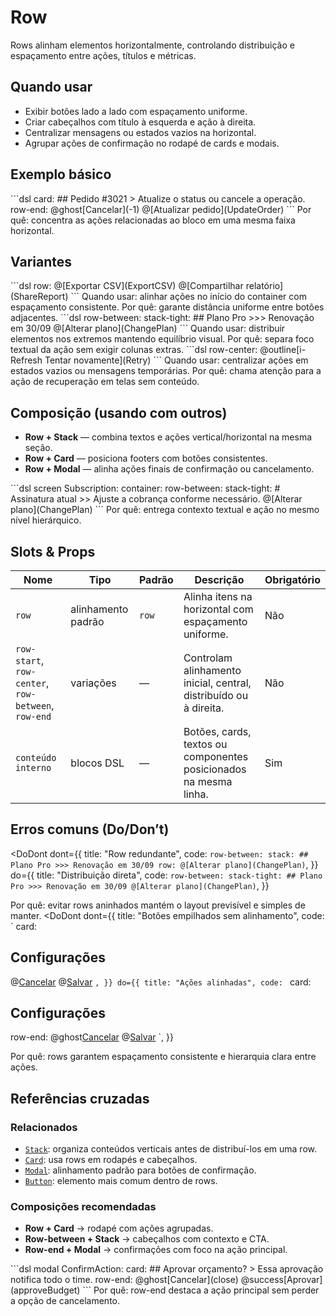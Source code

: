 # Row
Rows alinham elementos horizontalmente, controlando distribuição e espaçamento entre ações, títulos e métricas.

## Quando usar
- Exibir botões lado a lado com espaçamento uniforme.
- Criar cabeçalhos com título à esquerda e ação à direita.
- Centralizar mensagens ou estados vazios na horizontal.
- Agrupar ações de confirmação no rodapé de cards e modais.

## Exemplo básico
<DocsCodePreview title="Rodapé de card com ações alinhadas">
```dsl
card:
  ## Pedido #3021
  > Atualize o status ou cancele a operação.
  row-end:
    @ghost[Cancelar](-1)
    @[Atualizar pedido](UpdateOrder)
```
</DocsCodePreview>
Por quê: concentra as ações relacionadas ao bloco em uma mesma faixa horizontal.

## Variantes
<DocsCodePreview title="Row padrão">
```dsl
row:
  @[Exportar CSV](ExportCSV)
  @[Compartilhar relatório](ShareReport)
```
</DocsCodePreview>
Quando usar: alinhar ações no início do container com espaçamento consistente.
Por quê: garante distância uniforme entre botões adjacentes.

<DocsCodePreview title="Row-between para título + ação">
```dsl
row-between:
  stack-tight:
    ## Plano Pro
    >>> Renovação em 30/09
  @[Alterar plano](ChangePlan)
```
</DocsCodePreview>
Quando usar: distribuir elementos nos extremos mantendo equilíbrio visual.
Por quê: separa foco textual da ação sem exigir colunas extras.

<DocsCodePreview title="Row-center para estados">
```dsl
row-center:
  @outline[i-Refresh Tentar novamente](Retry)
```
</DocsCodePreview>
Quando usar: centralizar ações em estados vazios ou mensagens temporárias.
Por quê: chama atenção para a ação de recuperação em telas sem conteúdo.

## Composição (usando com outros)
- **Row + Stack** — combina textos e ações vertical/horizontal na mesma seção.
- **Row + Card** — posiciona footers com botões consistentes.
- **Row + Modal** — alinha ações finais de confirmação ou cancelamento.

<DocsCodePreview title="Header com row-between e stack interno">
```dsl
screen Subscription:
  container:
    row-between:
      stack-tight:
        # Assinatura atual
        >> Ajuste a cobrança conforme necessário.
      @[Alterar plano](ChangePlan)
```
</DocsCodePreview>
Por quê: entrega contexto textual e ação no mesmo nível hierárquico.

## Slots & Props
| Nome | Tipo | Padrão | Descrição | Obrigatório |
| --- | --- | --- | --- | --- |
| `row` | alinhamento padrão | `row` | Alinha itens na horizontal com espaçamento uniforme. | Não |
| `row-start`, `row-center`, `row-between`, `row-end` | variações | — | Controlam alinhamento inicial, central, distribuído ou à direita. | Não |
| `conteúdo interno` | blocos DSL | — | Botões, cards, textos ou componentes posicionados na mesma linha. | Sim |

## Erros comuns (Do/Don’t)
<DoDont
  dont={{
    title: "Row redundante",
    code: `
row-between:
  stack:
    ## Plano Pro
    >>> Renovação em 30/09
  row:
    @[Alterar plano](ChangePlan)
    `,
  }}
  do={{
    title: "Distribuição direta",
    code: `
row-between:
  stack-tight:
    ## Plano Pro
    >>> Renovação em 30/09
  @[Alterar plano](ChangePlan)
    `,
  }}
>
  Por quê: evitar rows aninhados mantém o layout previsível e simples de manter.
</DoDont>
<DoDont
  dont={{
    title: "Botões empilhados sem alinhamento",
    code: `
card:
  ## Configurações
  @[Cancelar](close)
  @[Salvar](saveSettings)
    `,
  }}
  do={{
    title: "Ações alinhadas",
    code: `
card:
  ## Configurações
  row-end:
    @ghost[Cancelar](close)
    @[Salvar](saveSettings)
    `,
  }}
>
  Por quê: rows garantem espaçamento consistente e hierarquia clara entre ações.
</DoDont>

## Referências cruzadas

### Relacionados
- [`Stack`](./stack): organiza conteúdos verticais antes de distribuí-los em uma row.
- [`Card`](./card): usa rows em rodapés e cabeçalhos.
- [`Modal`](./modal): alinhamento padrão para botões de confirmação.
- [`Button`](./button): elemento mais comum dentro de rows.

### Composições recomendadas
- **Row + Card** → rodapé com ações agrupadas.
- **Row-between + Stack** → cabeçalhos com contexto e CTA.
- **Row-end + Modal** → confirmações com foco na ação principal.

<DocsCodePreview title="Modal com row-end">
```dsl
modal ConfirmAction:
  card:
    ## Aprovar orçamento?
    > Essa aprovação notifica todo o time.
    row-end:
      @ghost[Cancelar](close)
      @success[Aprovar](approveBudget)
```
</DocsCodePreview>
Por quê: row-end destaca a ação principal sem perder a opção de cancelamento.
